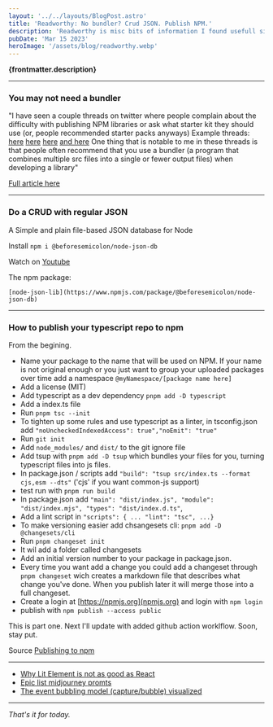 ```yaml
---
layout: '../../layouts/BlogPost.astro'
title: 'Readworthy: No bundler? Crud JSON. Publish NPM.'
description: 'Readworthy is misc bits of information I found usefull since last time.'
pubDate: 'Mar 15 2023'
heroImage: '/assets/blog/readworthy.webp'
---
```


**{frontmatter.description}**

---

### You may not need a bundler

"I have seen a couple threads on twitter where people complain about the difficulty with publishing NPM libraries or ask what starter kit they should use (or, people recommended starter packs anyways)
Example threads: [here](https://twitter.com/cramforce/status/1513903035197526017) [here](https://twitter.com/oleg008/status/1510006191296061441) [here](https://twitter.com/iansu/status/1524860613943382017) [and here](https://twitter.com/mpocock1/status/1525075901905522691)
One thing that is notable to me in these threads is that people often recommend that you use a bundler (a program that combines multiple src files into a single or fewer output files) when developing a library"

[Full article here](https://cmdcolin.github.io/posts/2022-05-27-youmaynotneedabundler)

---

### Do a CRUD with regular JSON

A Simple and plain file-based JSON database for Node

Install `npm i @beforesemicolon/node-json-db`

Watch on [Youtube](https://www.youtube.com/watch?v=_n7HFZkacjk)

The npm package:

`[node-json-lib](https://www.npmjs.com/package/@beforesemicolon/node-json-db)`

---

### How to publish your typescript repo to npm

From the begining.

- Name your package to the name that will be used on NPM. If your name is not original enough or you just want to group your uploaded packages over time add a namespace `@myNamespace/[package name here]`
- Add a license (MIT)
- Add typescript as a dev dependency `pnpm add -D typescript`
- Add a index.ts file
- Run `pnpm tsc --init`
- To tighten up some rules and use typescript as a linter, in tsconfig.json add
  `"noUncheckedIndexedAccess": true","noEmit": "true"`
- Run `git init`
- Add `node_modules/` and `dist/` to the git ignore file
- Add tsup with `pnpm add -D tsup` which bundles your files for you, turning typescript files into js files.
- In package.json / scripts add `"build": "tsup src/index.ts --format cjs,esm --dts"` ('cjs' if you want common-js support)
- test run with `pnpm run build`
- In package.json add `"main": "dist/index.js", "module": "dist/index.mjs", "types": "dist/index.d.ts"`,
- Add a lint script in `"scripts": { ... "lint": "tsc", ...}`
- To make versioning easier add chsangesets cli: `pnpm add -D @changesets/cli`
- Run `pnpm changeset init`
- It wil add a folder called changesets
- Add an initial version number to your package in package.json.
- Every time you want add a change you could add a changeset through `pnpm changeset` wich creates a markdown file that describes what change you've done. When you publish later it will merge those into a full changeset.
- Create a login at [https://npmjs.org](npmjs.org) and login with `npm login`
- publish with `npm publish --access public`

This is part one. Next I'll update with added github action worklflow. Soon, stay put.

Source [Publishing to npm](https://www.youtube.com/watch?v=eh89VE3Mk5g)

---

- [Why Lit Element is not as good as React](https://dev.to/tsweb/why-litelement-isn-t-as-good-as-react-5797)
- [Epic list midjourney promts](https://www.creativindie.com/best-midjourney-prompts-an-epic-list-of-crazy-text-to-image-ideas/)
- [The event bubbling model (capture/bubble) visualized](https://dev.to/mrh0200/capture-vs-bubble-3ao2)

---

_That's it for today._

